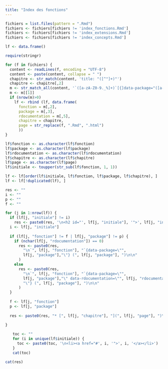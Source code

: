 ```yaml
---
title: "Index des fonctions"
---
```


```r

fichiers = list.files(pattern = ".Rmd")
fichiers <- fichiers[fichiers != 'index_fonctions.Rmd']
fichiers <- fichiers[fichiers != 'index_extensions.Rmd']
fichiers <- fichiers[fichiers != 'index_concepts.Rmd']

lf <- data.frame()

require(stringr)

for (f in fichiers) {
  content <- readLines(f, encoding = "UTF-8")
  content <- paste(content, collapse = " ")
  chapitre <- str_match(content, 'title: "([^"]+)"')
  chapitre <- chapitre[,2]
  m <- str_match_all(content, '`([a-zA-Z0-9._%]+)`[{]data-package="([a-zA-Z0-9._]+)"( data-rdocumentation=")?([a-zA-Z0-9._]*)')
  m <- m[[1]]
  if (nrow(m)>0)
    lf <- rbind (lf, data.frame(
      fonction = m[,2], 
      package = m[,3], 
      rdocumentation = m[,5], 
      chapitre = chapitre,
      page = str_replace(f, ".Rmd", ".html")
      ))
}

lf$fonction <- as.character(lf$fonction)
lf$package <- as.character(lf$package)
lf$rdocumentation <- as.character(lf$rdocumentation)
lf$chapitre <- as.character(lf$chapitre)
lf$page <- as.character(lf$page)
lf$initiale <- toupper(str_sub(lf$fonction, 1, 1))

lf <- lf[order(lf$initiale, lf$fonction, lf$package, lf$chapitre), ]
lf <- lf[!duplicated(lf), ]

res <- ""
i <- ""
p <- ""
f <- ""

for (j in 1:nrow(lf)) {
  if (lf[j, "initiale"] != i) 
    res <- paste0(res, '\n<h2 id="', lf[j, "initiale"], '">', lf[j, "initiale"], "</h2>\n\n")
  i <- lf[j, "initiale"]
  
  if (lf[j, "fonction"] != f | lf[j, "package"] != p) {
    if (nchar(lf[j, "rdocumentation"]) == 0)
      res <- paste0(res, 
        "\n`", lf[j, "fonction"], "`{data-package=\"", 
        lf[j, "package"],"\"} (", lf[j, "package"], ")\n\n"
      )
    else
      res <- paste0(res, 
        "\n`", lf[j, "fonction"], "`{data-package=\"", 
        lf[j, "package"],"\" data-rdocumentation=\"", lf[j, "rdocumentation"],
        "\"} (", lf[j, "package"], ")\n\n"
      )
  }
    
  f <- lf[j, "fonction"]
  p <- lf[j, "package"]
  
  res <- paste0(res, "* [", lf[j, "chapitre"], "](", lf[j, "page"], ")\n")
  
}

```

<nav>
  <ul class="pagination pagination-sm">
```r
toc <- ""
for (i in unique(lf$initiale)) {
  toc <- paste0(toc, '\n<li><a href="#', i, '">', i, '</a></li>') 
}
cat(toc)
```
  </ul>
</nav>

<div id="index_fonctions">
```r
cat(res)
```
</div>
